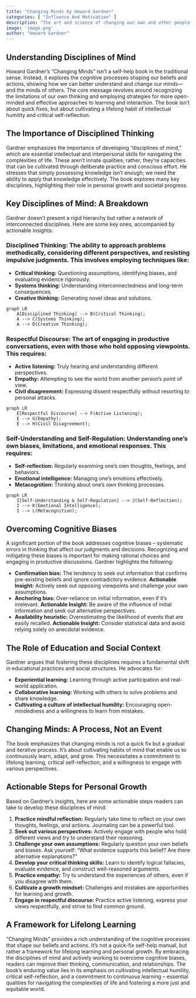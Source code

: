```yaml
---
title: "Changing Minds by Howard Gardner"
categories: [ "Influence And Motivation" ]
description: "The art and science of changing our own and other people's minds"
image: 'image.png'
author: "Howard Gardner"
---
```

## Understanding Disciplines of Mind

Howard Gardner's "Changing Minds" isn't a self-help book in the traditional sense. Instead, it explores the cognitive processes shaping our beliefs and actions, showing how we can better understand and change our minds—and the minds of others. The core message revolves around recognizing the limitations of our own thinking and employing strategies for more open-minded and effective approaches to learning and interaction. The book isn't about quick fixes, but about cultivating a lifelong habit of intellectual humility and critical self-reflection.


## The Importance of Disciplined Thinking

Gardner emphasizes the importance of developing “disciplines of mind,” which are essential intellectual and interpersonal skills for navigating the complexities of life. These aren't innate qualities; rather, they're capacities that can be cultivated through deliberate practice and conscious effort. He stresses that simply possessing knowledge isn't enough; we need the ability to apply that knowledge effectively. The book explores many key disciplines, highlighting their role in personal growth and societal progress.


## Key Disciplines of Mind: A Breakdown

Gardner doesn't present a rigid hierarchy but rather a network of interconnected disciplines.  Here are some key ones, accompanied by actionable insights:

### **Disciplined Thinking:** The ability to approach problems methodically, considering different perspectives, and resisting impulsive judgments.  This involves employing techniques like:

* **Critical thinking:** Questioning assumptions, identifying biases, and evaluating evidence rigorously.
* **Systems thinking:** Understanding interconnectedness and long-term consequences.
* **Creative thinking:** Generating novel ideas and solutions.

```mermaid
graph LR
    A[Disciplined Thinking] --> B(Critical Thinking);
    A --> C(Systems Thinking);
    A --> D(Creative Thinking);
```


### **Respectful Discourse:**  The art of engaging in productive conversations, even with those who hold opposing viewpoints.  This requires:

* **Active listening:**  Truly hearing and understanding different perspectives.
* **Empathy:**  Attempting to see the world from another person's point of view.
* **Civil disagreement:** Expressing dissent respectfully without resorting to personal attacks.

```mermaid
graph LR
    E[Respectful Discourse] --> F(Active Listening);
    E --> G(Empathy);
    E --> H(Civil Disagreement);
```

### **Self-Understanding and Self-Regulation:**  Understanding one's own biases, limitations, and emotional responses.  This requires:

* **Self-reflection:**  Regularly examining one's own thoughts, feelings, and behaviors.
* **Emotional intelligence:**  Managing one's emotions effectively.
* **Metacognition:**  Thinking about one's own thinking processes.

```mermaid
graph LR
    I[Self-Understanding & Self-Regulation] --> J(Self-Reflection);
    I --> K(Emotional Intelligence);
    I --> L(Metacognition);
```


## Overcoming Cognitive Biases

A significant portion of the book addresses cognitive biases – systematic errors in thinking that affect our judgments and decisions. Recognizing and mitigating these biases is important for making rational choices and engaging in productive discussions. Gardner highlights the following:

* **Confirmation bias:** The tendency to seek out information that confirms pre-existing beliefs and ignore contradictory evidence. **Actionable Insight:** Actively seek out opposing viewpoints and challenge your own assumptions.
* **Anchoring bias:** Over-reliance on initial information, even if it's irrelevant. **Actionable Insight:** Be aware of the influence of initial information and seek out alternative perspectives.
* **Availability heuristic:**  Overestimating the likelihood of events that are easily recalled. **Actionable Insight:**  Consider statistical data and avoid relying solely on anecdotal evidence.

## The Role of Education and Social Context

Gardner argues that fostering these disciplines requires a fundamental shift in educational practices and social structures.  He advocates for:

* **Experiential learning:** Learning through active participation and real-world application.
* **Collaborative learning:** Working with others to solve problems and share knowledge.
* **Cultivating a culture of intellectual humility:**  Encouraging open-mindedness and a willingness to learn from mistakes.

##  Changing Minds: A Process, Not an Event

The book emphasizes that changing minds is not a quick fix but a gradual and iterative process. It’s about cultivating habits of mind that enable us to continuously learn, adapt, and grow. This necessitates a commitment to lifelong learning, critical self-reflection, and a willingness to engage with various perspectives.


##  Actionable Steps for Personal Growth

Based on Gardner's insights, here are some actionable steps readers can take to develop these disciplines of mind:

1. **Practice mindful reflection:** Regularly take time to reflect on your own thoughts, feelings, and actions. Journaling can be a powerful tool.
2. **Seek out various perspectives:**  Actively engage with people who hold different views and try to understand their reasoning.
3. **Challenge your own assumptions:**  Regularly question your own beliefs and biases.  Ask yourself: "What evidence supports this belief? Are there alternative explanations?"
4. **Develop your critical thinking skills:**  Learn to identify logical fallacies, evaluate evidence, and construct well-reasoned arguments.
5. **Practice empathy:** Try to understand the experiences of others, even if you disagree with them.
6. **Cultivate a growth mindset:** Challenges and mistakes are opportunities for learning and growth.
7. **Engage in respectful discourse:**  Practice active listening, express your views respectfully, and strive to find common ground.


##  A Framework for Lifelong Learning

"Changing Minds" provides a rich understanding of the cognitive processes that shape our beliefs and actions.  It's not a quick-fix self-help manual, but rather a framework for lifelong learning and personal growth. By embracing the disciplines of mind and actively working to overcome cognitive biases, readers can improve their thinking, communication, and relationships. The book's enduring value lies in its emphasis on cultivating intellectual humility, critical self-reflection, and a commitment to continuous learning – essential qualities for navigating the complexities of life and fostering a more just and equitable world.

